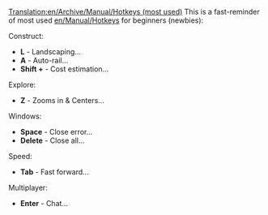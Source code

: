 [[Translation:en/Archive/Manual/Hotkeys (most used)]]
This is a fast-reminder of most used [[en/Manual/Hotkeys]] for beginners (newbies):

Construct:
* '''L''' - Landscaping...
* '''A''' - Auto-rail...
* '''Shift +''' - Cost estimation...
Explore:
* '''Z''' - Zooms in & Centers...
<!--NOT SO IMPORTANT * '''C''' - Centers... -->
<!--NOT SO IMPORTANT * '''X''' - Transparent... -->
Windows:
* '''Space''' -	Close error...
* '''Delete''' - Close all...
<!--NOT SO IMPORTANT * '''Shift + Delete''' - Close ALL... -->
Speed:
* '''Tab''' - Fast forward...
Multiplayer:
* '''Enter''' - Chat...